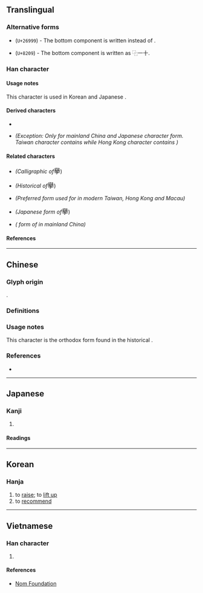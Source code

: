 {{also|𭢅|𦦙|舉|挙|举}}
{{character info}}
==Translingual==
{{CJKV-forms|舉|举|挙|擧}}

===Alternative forms===
* {{l|mul|[[𦦙]]}} (<code>U+26999</code>) - The bottom component is written {{l|mul|丰}} instead of {{l|mul|手}}.
* {{l|mul|[[舉]]}} (<code>U+8209</code>) - The bottom component is written as ⿻一十.

===Han character===
{{Han char|rn=64|rad=手|as=14|asmj+=13|sn=18|snmj+=17|four=77502|canj=HCQ,XHCQ|ids=⿱與手}}

====Usage notes====
This character is used in Korean {{w|hanja}} and Japanese {{w|kyūjitai}}.

====Derived characters====
* {{l|mul|[[㩮]], [[欅]], [[𪼰]], [[𮂥]], [[𮒾]], [[㐦]]}}
* {{l|mul|[[襷]]}} ''(Exception: Only for mainland China and Japanese character form. Taiwan character contains {{l|mul|舉}} while Hong Kong character contains {{l|mul|𦦙}})''

====Related characters====
* {{l|mul|[[𭢅]]}} ''(Calligraphic {{w|Variant Chinese character|variant}} of ''<big>擧</big>)
* {{l|mul|[[𦦙]]}} ''(Historical {{w|Variant Chinese character|variant}} of ''<big>擧</big>)
* {{l|mul|[[舉]]}} ''(Preferred form used for {{w|Traditional Chinese|traditional Chinese}} in modern Taiwan, Hong Kong and Macau)''
* {{l|mul|[[挙]]}} ''(Japanese {{w|shinjitai}} form of ''<big>擧</big>)
* {{l|mul|[[举]]}} ''({{w|Simplified Chinese|Simplified}} form of {{l|mul|舉}} in mainland China)''

====References====
{{Han ref|kx=0460.100|dkj=12863|dj=0808.300|hdz=31966.010|uh=64E7}}

----

==Chinese==

===Glyph origin===
{{Han etym}}
{{Han compound|與|手|c1=p|c2=s|t2=hand|ls=psc}}.

===Definitions===
{{zh-see|舉|vt}}

===Usage notes===
This character is the orthodox form found in the historical {{w|Kangxi dictionary}}.

===References===
* {{R:twedu|A03400-003#24}}

----

==Japanese==
{{ja-kanji forms|挙|擧}}

===Kanji===
{{ja-kanji|grade=|rs=手14|shin=挙}}

# {{ja-kyu sp|挙}}

====Readings====
{{ja-readings
|goon=こ
|kanon=きょ
|kun=あ-げる, あ-がる, こぞ-る
}}

----

==Korean==

===Hanja===
{{ko-hanja|들다|들|거}}

# to [[raise]]; to [[lift up]]
# to [[recommend]]

----

==Vietnamese==

===Han character===
{{vi-hantu|rs=手14|[[cử]], [[cửa]]}}

# {{rfdef|vi|sort=手14}}

====References====
* [http://nomfoundation.org/common/nom_details.php?codepoint=64E7 Nom Foundation]